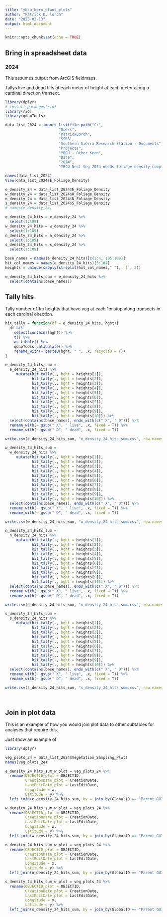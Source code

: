 ```yaml
---
title: "ybcu_kern_plant_plots"
author: "Patrick D. lorch"
date: "2025-02-13"
output: html_document
---
```


```r
knitr::opts_chunk$set(echo = TRUE)
```

## Bring in spreadsheet data


### 2024

This assumes output from ArcGIS fieldmaps.

Tallys live and dead hits at each meter of height at each meter along a cardinal direction transect.

```r
library(dplyr)
# install.packages(rio)
library(rio)
library(qdapTools)

data_list_2024 = import_list(file.path("C:",
                        "Users",
                        "PatrickLorch",
                        "SSRS",
                        "Southern Sierra Research Station - Documents",
                        "Projects",
                        "YBCU - Other_Kern",
                        "Data",
                        "2024",
                        "YBCU Nest Veg 2024-needs foliage density compilation.xlsx")) # , setclass = "tbl", , which = c(1, 2)

names(data_list_2024)
View(data_list_2024$E_Foliage_Density)

e_density_24 = data_list_2024$E_Foliage_Density
w_density_24 = data_list_2024$W_Foliage_Density
n_density_24 = data_list_2024$N_Foliage_Density
s_density_24 = data_list_2024$S_Foliage_Density
# names(e_density_24)

e_density_24_hits = e_density_24 %>%
  select(1:109)
w_density_24_hits = w_density_24 %>%
  select(1:109)
n_density_24_hits = n_density_24 %>%
  select(1:109)
s_density_24_hits = s_density_24 %>%
  select(1:109)

base_names = names(e_density_24_hits)[c(1:4, 105:109)]
hit_col_names = names(e_density_24_hits)[5:104]
heights = unique(sapply(strsplit(hit_col_names," "), `[`, 2))

e_density_24_hits_sum = e_density_24_hits %>%
  select(contains(base_names))
```

## Tally hits 

Tally number of 1m heights that have veg at each 1m stop along transects in each cardinal direction.

```r

hit_tally = function(df = e_density_24_hits, hght){
  df %>%
    select(contains(hght)) %>%
    t() %>%
    as_tibble() %>%
    qdapTools::mtabulate() %>%
    rename_with(~ paste0(hght, " ", .x, recycle0 = T))
}

e_density_24_hits_sum = 
  e_density_24_hits %>%
     mutate(hit_tally(., hght = heights[1]),
            hit_tally(., hght = heights[2]),
            hit_tally(., hght = heights[3]),
            hit_tally(., hght = heights[4]),
            hit_tally(., hght = heights[5]),
            hit_tally(., hght = heights[6]),
            hit_tally(., hght = heights[7]),
            hit_tally(., hght = heights[8]),
            hit_tally(., hght = heights[9]),
            hit_tally(., hght = heights[10])) %>%
  select(contains(base_names), ends_with(c(" X", " D"))) %>%
  rename_with(~ gsub(" X", " live", .x, fixed = T)) %>%
  rename_with(~ gsub(" D", " dead", .x, fixed = T))

write.csv(e_density_24_hits_sum, "e_density_24_hits_sum.csv", row.names = F)

w_density_24_hits_sum = 
  w_density_24_hits %>%
     mutate(hit_tally(., hght = heights[1]),
            hit_tally(., hght = heights[2]),
            hit_tally(., hght = heights[3]),
            hit_tally(., hght = heights[4]),
            hit_tally(., hght = heights[5]),
            hit_tally(., hght = heights[6]),
            hit_tally(., hght = heights[7]),
            hit_tally(., hght = heights[8]),
            hit_tally(., hght = heights[9]),
            hit_tally(., hght = heights[10])) %>%
  select(contains(base_names), ends_with(c(" X", " D"))) %>%
  rename_with(~ gsub(" X", " live", .x, fixed = T)) %>%
  rename_with(~ gsub(" D", " dead", .x, fixed = T))

write.csv(w_density_24_hits_sum, "w_density_24_hits_sum.csv", row.names = F)

n_density_24_hits_sum = 
  n_density_24_hits %>%
     mutate(hit_tally(., hght = heights[1]),
            hit_tally(., hght = heights[2]),
            hit_tally(., hght = heights[3]),
            hit_tally(., hght = heights[4]),
            hit_tally(., hght = heights[5]),
            hit_tally(., hght = heights[6]),
            hit_tally(., hght = heights[7]),
            hit_tally(., hght = heights[8]),
            hit_tally(., hght = heights[9]),
            hit_tally(., hght = heights[10])) %>%
  select(contains(base_names), ends_with(c(" X", " D"))) %>%
  rename_with(~ gsub(" X", " live", .x, fixed = T)) %>%
  rename_with(~ gsub(" D", " dead", .x, fixed = T))

write.csv(n_density_24_hits_sum, "n_density_24_hits_sum.csv", row.names = F)

s_density_24_hits_sum = 
  s_density_24_hits %>%
     mutate(hit_tally(., hght = heights[1]),
            hit_tally(., hght = heights[2]),
            hit_tally(., hght = heights[3]),
            hit_tally(., hght = heights[4]),
            hit_tally(., hght = heights[5]),
            hit_tally(., hght = heights[6]),
            hit_tally(., hght = heights[7]),
            hit_tally(., hght = heights[8]),
            hit_tally(., hght = heights[9]),
            hit_tally(., hght = heights[10])) %>%
  select(contains(base_names), ends_with(c(" X", " D"))) %>%
  rename_with(~ gsub(" X", " live", .x, fixed = T)) %>%
  rename_with(~ gsub(" D", " dead", .x, fixed = T))

write.csv(s_density_24_hits_sum, "s_density_24_hits_sum.csv", row.names = F)
  
  
```


## Join in plot data

This is an example of how you would join  plot data to other subtables for analyses that require this.

Just show an example of 

```r
library(dplyr)

veg_plots_24 = data_list_2024$Vegetation_Sampling_Plots
names(veg_plots_24)

e_density_24_hits_sum_w_plot = veg_plots_24 %>%
  rename(OBJECTID_plot = OBJECTID,
         CreationDate_plot = CreationDate,
         LastEditDate_plot = LastEditDate,
         Longitude = x,
         Latitude = y) %>%
  left_join(e_density_24_hits_sum, by = join_by(GlobalID == "Parent GUID"))

w_density_24_hits_sum_w_plot = veg_plots_24 %>%
  rename(OBJECTID_plot = OBJECTID,
         CreationDate_plot = CreationDate,
         LastEditDate_plot = LastEditDate,
         Longitude = x,
         Latitude = y) %>%
  left_join(w_density_24_hits_sum, by = join_by(GlobalID == "Parent GUID"))

n_density_24_hits_sum_w_plot = veg_plots_24 %>%
  rename(OBJECTID_plot = OBJECTID,
         CreationDate_plot = CreationDate,
         LastEditDate_plot = LastEditDate,
         Longitude = x,
         Latitude = y) %>%
  left_join(n_density_24_hits_sum, by = join_by(GlobalID == "Parent GUID"))

s_density_24_hits_sum_w_plot = veg_plots_24 %>%
  rename(OBJECTID_plot = OBJECTID,
         CreationDate_plot = CreationDate,
         LastEditDate_plot = LastEditDate,
         Longitude = x,
         Latitude = y) %>%
  left_join(s_density_24_hits_sum, by = join_by(GlobalID == "Parent GUID"))

```

